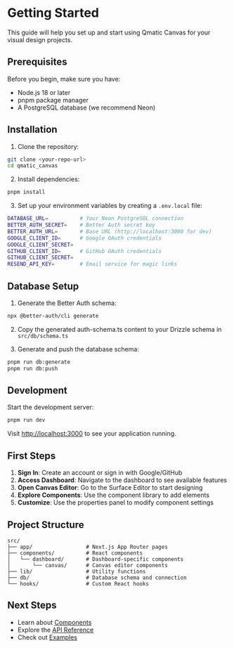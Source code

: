# Getting Started

This guide will help you set up and start using Qmatic Canvas for your visual design projects.

## Prerequisites

Before you begin, make sure you have:

- Node.js 18 or later
- pnpm package manager
- A PostgreSQL database (we recommend Neon)

## Installation

1. Clone the repository:
```bash
git clone <your-repo-url>
cd qmatic_canvas
```

2. Install dependencies:
```bash
pnpm install
```

3. Set up your environment variables by creating a `.env.local` file:
```bash
DATABASE_URL=          # Your Neon PostgreSQL connection
BETTER_AUTH_SECRET=    # Better Auth secret key
BETTER_AUTH_URL=       # Base URL (http://localhost:3000 for dev)
GOOGLE_CLIENT_ID=      # Google OAuth credentials
GOOGLE_CLIENT_SECRET=
GITHUB_CLIENT_ID=      # GitHub OAuth credentials  
GITHUB_CLIENT_SECRET=
RESEND_API_KEY=        # Email service for magic links
```

## Database Setup

1. Generate the Better Auth schema:
```bash
npx @better-auth/cli generate
```

2. Copy the generated auth-schema.ts content to your Drizzle schema in `src/db/schema.ts`

3. Generate and push the database schema:
```bash
pnpm run db:generate
pnpm run db:push
```

## Development

Start the development server:
```bash
pnpm run dev
```

Visit [http://localhost:3000](http://localhost:3000) to see your application running.

## First Steps

1. **Sign In**: Create an account or sign in with Google/GitHub
2. **Access Dashboard**: Navigate to the dashboard to see available features
3. **Open Canvas Editor**: Go to the Surface Editor to start designing
4. **Explore Components**: Use the component library to add elements
5. **Customize**: Use the properties panel to modify component settings

## Project Structure

```
src/
├── app/                 # Next.js App Router pages
├── components/          # React components
│   └── dashboard/       # Dashboard-specific components
│       └── canvas/      # Canvas editor components
├── lib/                 # Utility functions
├── db/                  # Database schema and connection
└── hooks/               # Custom React hooks
```

## Next Steps

- Learn about [Components](/docs/components)
- Explore the [API Reference](/docs/api)
- Check out [Examples](/docs/examples)